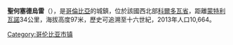 {{coord|7|47|N|75|32|W|region:CO_type:city_source:kolossus-eswiki|display=title}}

'''聖何塞德烏雷'''（{{lang-es|San José de Uré}}），是[[哥倫比亞|哥倫比亞]]的城鎮，位於該國西北部[[科爾多瓦省_(哥倫比亞)|科爾多瓦省]]，距離[[蒙特利瓦諾|蒙特利瓦諾]]34公里，海拔高度97米，歷史可追溯至十六世紀，2013年人口10,664。

{{Colombia-geo-stub}}
[[Category:哥伦比亚市镇|Category:哥伦比亚市镇]]